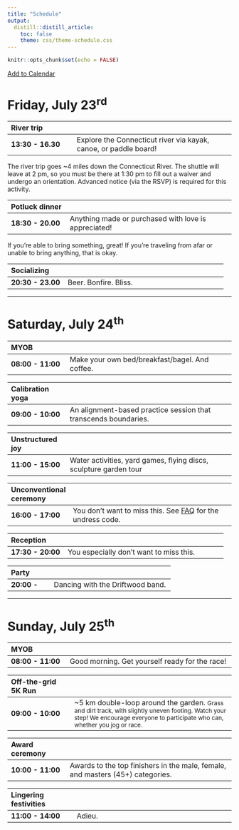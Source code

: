 ```yaml
---
title: "Schedule"
output: 
  distill::distill_article:
    toc: false
    theme: css/theme-schedule.css
---
```


```r
knitr::opts_chunk$set(echo = FALSE)
```

[Add to Calendar](https://calendar.google.com/calendar/u/0?cid=dm5iMWk2aGlsMjJqazljajYxcGZxdTR0ZXNAZ3JvdXAuY2FsZW5kYXIuZ29vZ2xlLmNvbQ)

# Friday, July 23^rd^

| River trip     |                                              |
|:------------------|----------------------------------------------|
| **13:30 - 16.30** | Explore the Connecticut river via kayak, canoe, or paddle board! |

<aside>
The river trip goes ~4 miles down the Connecticut River. The shuttle will leave at 2 pm, so you must be there at 1:30 pm to fill out a waiver and undergo an orientation. Advanced notice (via the RSVP) is required for this activity.
</aside>


| Potluck dinner    |                                                      |
|:------------------|------------------------------------------------------|
| **18:30 - 20.00** | Anything made or purchased with love is appreciated!|

<aside>

If you're able to bring something, great! If you're traveling from afar or unable to bring anything, that is okay.
</aside>

| Socializing       |                                                      |
|:------------------|------------------------------------------------------|
| **20:30 - 23.00** | Beer. Bonfire. Bliss.                                |

------------------------------------------------------------------------

# Saturday, July 24^th^

| MYOB              |                                                      |
|:------------------|------------------------------------------------------|
| **08:00 - 11:00** | Make your own bed/breakfast/bagel. And coffee.|

| Calibration yoga  |                                                      |
|:------------------|------------------------------------------------------|
| **09:00 - 10:00** | An alignment-based practice session that transcends boundaries. |

| Unstructured joy  |                                                      |
|:------------------|------------------------------------------------------|
| **11:00 - 15:00** | Water activities, yard games, flying discs, sculpture garden tour |

| Unconventional ceremony |                                                |
|:------------------|------------------------------------------------------|
| **16:00 - 17:00** | You don't want to miss this. See [FAQ](faq) for the undress code. |

| Reception         |                                                      |
|:------------------|------------------------------------------------------|
| **17:30 - 20:00** | You especially don't want to miss this. |

| Party      |                                                      |
|:------------------|------------------------------------------------------|
| **20:00 - **      | Dancing with the Driftwood band.                    |


------------------------------------------------------------------------

# Sunday, July 25^th^

| MYOB              |                                                      |
|:------------------|------------------------------------------------------|
| **08:00 - 11:00** | Good morning. Get yourself ready for the race!       |

| Off-the-grid 5K Run |                                                      |
|:---------------------|------------------------------------------------------|
| **09:00 - 10:00**    | ~5 km double-loop around the garden. <small>Grass and dirt track, with slightly uneven footing. Watch your step! We encourage everyone to participate who can, whether you jog or race.</small> |

| Award ceremony    |                                                      |
|:------------------|------------------------------------------------------|
| **10:00 - 11:00** | Awards to the top finishers in the male, female, and masters (45+) categories. |

| Lingering festivities |                                                      |
|:----------------------|------------------------------------------------------|
| **11:00 - 14:00**     | Adieu.|
